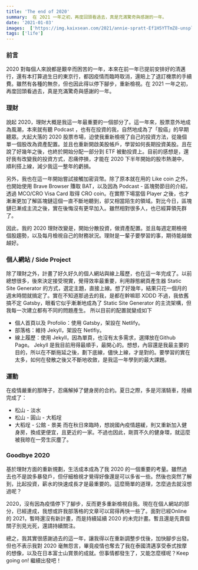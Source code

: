 ```yaml
---
title: 'The end of 2020'
summary:  在 2021 一年之初，再度回頭看過去，真是充滿驚奇與感謝的一年。
date: '2021-01-03'
images:  ['https://img.kaixsean.com/2021/annie-spratt-Ef1H5YTTmZ8-unsplash.jpg']
tags: ['life']
---
```

### 前言
2020 對每個人來說都是艱辛而困苦的一年，本來在前一年已提前安排好的清邁行，還有本打算過生日的東京行，都因疫情而臨時取消，還賠上了退訂機票的手續費。雖然有各種的無奈，但也因此得以停下腳步，重新檢視。在 2021 一年之初，再度回頭看過去，真是充滿驚奇與感謝的一年。

### 理財
說起 2020，理財大概是我這一年最重要的一個部分了。這一年來，股票意外地成為風潮，本來就有聽 Podcast ，也有在投資的我，自然地成為了「股癌」的早期聽眾。大起大落的 2020 股票市場，迫使我重新檢視了自己的投資方法，從幾個單一個股改為資產配置。並且也重新開啟美股帳戶，學習如何長期投資美股。且在說了好幾年之後，也終於開始分配一部分到 ETF 被動投資上。目前的感想是，還好我有改變我的投資方式，忍痛停損，才能在 2020 下半年開始的股市熱潮中，順利搭上線，減少我這一整年的虧損。

另外，我也在這一年開始嘗試接觸加密貨幣。除了原本就在用的 Like coin 之外，也開始使用 Brave Browser 賺取 BAT，以及因為 Podcast - 區塊勢節目的介紹，透過 MCO/CRO Visa Card 取得 CRO coin。在實際下場當個 Player 之後，也才漸漸更加了解區塊鏈這個一直不斷地聽到，卻又相當陌生的領域。對比今日，區塊鏈已漸成主流之後，實在後悔沒有更早加入。雖然相對很多人，也已經算領先群了。

因此，我的 2020 理財改變是，開始分散投資，做資產配置。並且每週定期檢視個股趨勢，以及每月檢視自己的財務狀況。理財是一輩子要學習的事，期待能越做越好。

### 個人網站 / Side Project
除了理財之外，計畫了好久好久的個人網站與線上履歷，也在這一年完成了。以前總想很多，後來決定接受現實，覺得效率最重要，利用靜態網頁產生器 Static Site Generator 的方式，選定主題，直接上線。想了好幾年，結果只花一個月的週末時間就搞定了。實在不知道那過去的我，是都在幹嘛耶 XDDD
不過，我依舊搞不定 Gatsby，眼看它似乎漸漸地成為了 Static Site Generator 的主流架構，但我每一次建立都有不同的問題產生。
所以目前的配置就變成如下
- 個人首頁以及 Profolio：使用 Gatsby，架設在 Netlify。
- 部落格：維持 Jekyll，架設在 Netlfiy。
- 線上履歷：使用 Jekyll，因為單頁，也沒有太多需求，選擇放在Github Page。
Jekyll 是我目前用得最順手，最開心的。想想，內容還是我最主要的目的，所以在不斷拖延之後，劃下底線，儘快上線，才是對的。要學習的實在太多，如何在發散之後又不斷地收斂，是我這一年學到的最大課題。

### 運動
在疫情嚴重的那陣子，忍痛解掉了健身房的合約。夏日之際，多是河濱騎車，陸續完成了：
- 松山 - 淡水
- 松山 - 圓山  - 大稻埕
- 大稻埕 - 公館 - 景美
而在秋日來臨時，想說國內疫情趨緩，則又重新加入健身房，換成更便宜，且更近的一家。不過也因此，剛買不久的健身環，就這麼被我晾在一旁生灰塵了。

### Goodbye 2020
基於理財方面的重新規劃，生活成本成為了我 2020 的一個重要的考量。雖然過去也不是說多暴發戶，但仔細檢視才覺得好像還是可以多省一些。然後也突然了解到，比起投資，薪水的快速成長才是最重要的。這麼簡單的道理，怎麼過去就沒想過呢？

2020，沒有因為疫情停下了腳步，反而更多重新檢視自我。現在在個人網站的部分，已經達成，我想或許我部落格的文章可以寫得再快一些了。面對已經Online 的 2021，暫時還沒有新計畫，而是持續延續 2020 的未完計畫。暫且還是先賣個關子別見光死，還請持續關注。

總之，我其實很感謝過去的這一年，讓我得以在重新調整步伐後，加快腳步出發。但也不表示我對 2020 毫無怨言，畢竟疫情也奪去了我在泰國清邁享受泰式按摩的想像，以及在日本富士山賞景的成就。但事情都發生了，又能怎麼樣呢？Keep going on! 繼續出發吧！